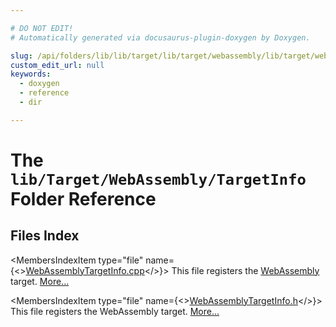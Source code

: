 ```yaml
---

# DO NOT EDIT!
# Automatically generated via docusaurus-plugin-doxygen by Doxygen.

slug: /api/folders/lib/lib/target/lib/target/webassembly/lib/target/webassembly/targetinfo
custom_edit_url: null
keywords:
  - doxygen
  - reference
  - dir

---
```





# The `lib/Target/WebAssembly/TargetInfo` Folder Reference

<DoxygenPage pluginConfig={pluginConfig}>



## Files Index

<MembersIndex>

<MembersIndexItem
  type="file"
  name={<><a href="/docs/api/files/lib/lib/target/lib/target/webassembly/lib/target/webassembly/targetinfo/webassemblytargetinfo-cpp">WebAssemblyTargetInfo.cpp</a></>}>
This file registers the <a href="/docs/api/namespaces/llvm/webassembly">WebAssembly</a> target. <a href="/docs/api/files/lib/lib/target/lib/target/webassembly/lib/target/webassembly/targetinfo/webassemblytargetinfo-cpp/#details">More...</a>
</MembersIndexItem>

<MembersIndexItem
  type="file"
  name={<><a href="/docs/api/files/lib/lib/target/lib/target/webassembly/lib/target/webassembly/targetinfo/webassemblytargetinfo-h">WebAssemblyTargetInfo.h</a></>}>
This file registers the WebAssembly target. <a href="/docs/api/files/lib/lib/target/lib/target/webassembly/lib/target/webassembly/targetinfo/webassemblytargetinfo-h/#details">More...</a>
</MembersIndexItem>

</MembersIndex>


</DoxygenPage>
